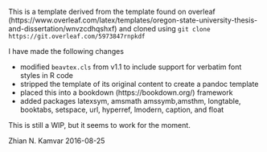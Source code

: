 This is a 
\LaTeX template derived from the \beavtex template found on overleaf 
(https://www.overleaf.com/latex/templates/oregon-state-university-thesis-and-dissertation/wnvzcdhqshxf) 
and cloned using `git clone https://git.overleaf.com/5973847rnpkdf`

I have made the following changes 

 - modified `beavtex.cls` from v1.1 to include support for verbatim font styles
   in R code
 - stripped the template of its original content to create a pandoc template
 - placed this into a bookdown (https://bookdown.org/) framework
 - added packages latexsym, amsmath amssymb,amsthm, longtable, booktabs,
   setspace, url, hyperref, lmodern, caption, and float

This is still a WIP, but it seems to work for the moment.

Zhian N. Kamvar 2016-08-25
